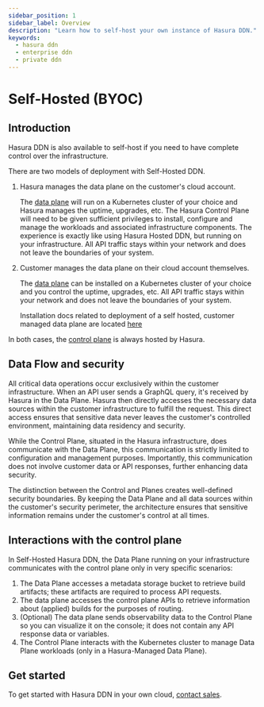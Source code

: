 ---
sidebar_position: 1
sidebar_label: Overview
description: "Learn how to self-host your own instance of Hasura DDN."
keywords:
  - hasura ddn
  - enterprise ddn
  - private ddn
---


# Self-Hosted (BYOC)

## Introduction

Hasura DDN is also available to self-host if you need to have complete control over the infrastructure.

There are two models of deployment with Self-Hosted DDN.

1. Hasura manages the data plane on the customer's cloud account.

   The [data plane](/deployment/architecture.mdx#data-plane) will run on a Kubernetes cluster of your choice and Hasura
   manages the uptime, upgrades, etc. The Hasura Control Plane will need to be given sufficient privileges to install,
   configure and manage the workloads and associated infrastructure components. The experience is exactly like using
   Hasura Hosted DDN, but running on your infrastructure. All API traffic stays within your network and does not leave
   the boundaries of your system.

2. Customer manages the data plane on their cloud account themselves.

   The [data plane](/deployment/architecture.mdx#data-plane) can be installed on a Kubernetes cluster of your choice and
   you control the uptime, upgrades, etc. All API traffic stays within your network and does not leave the boundaries of
   your system.

   Installation docs related to deployment of a self hosted, customer managed data plane are located [here](/deployment/private/self-hosted/self-hosted-deployment.mdx)

In both cases, the [control plane](/deployment/architecture.mdx#control-plane) is always hosted by Hasura.

<Thumbnail src="/img/deployment/private_ddn_customer_hosted.png" alt="Private DDN Architecture Customer Hosted" />

## Data Flow and security

All critical data operations occur exclusively within the customer infrastructure. When an API user sends a GraphQL
query, it's received by Hasura in the Data Plane. Hasura then directly accesses the necessary data sources within the
customer infrastructure to fulfill the request. This direct access ensures that sensitive data never leaves the
customer's controlled environment, maintaining data residency and security.

While the Control Plane, situated in the Hasura infrastructure, does communicate with the Data Plane, this communication
is strictly limited to configuration and management purposes. Importantly, this communication does not involve customer
data or API responses, further enhancing data security.

The distinction between the Control and Planes creates well-defined security boundaries. By keeping the Data Plane and
all data sources within the customer's security perimeter, the architecture ensures that sensitive information remains
under the customer's control at all times.

## Interactions with the control plane

In Self-Hosted Hasura DDN, the Data Plane running on your infrastructure communicates with the control plane only in
very specific scenarios:

1. The Data Plane accesses a metadata storage bucket to retrieve build artifacts; these artifacts are required to
   process API requests.
2. The data plane accesses the control plane APIs to retrieve information about (applied) builds for the purposes of
   routing.
3. (Optional) The data plane sends observability data to the Control Plane so you can visualize it on the console; it
   does not contain any API response data or variables.
4. The Control Plane interacts with the Kubernetes cluster to manage Data Plane workloads (only in a Hasura-Managed Data
   Plane).

<Thumbnail src="/img/deployment/cp_dp_interactions.png" alt="Control Plane - Data Plane interactions" />

## Get started

To get started with Hasura DDN in your own cloud, [contact sales](https://hasura.io/contact-us).

